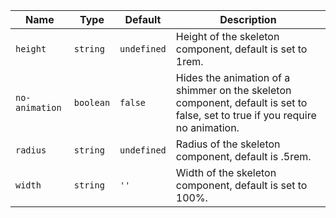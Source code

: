 
  | Name | Type | Default | Description |
| --- | --- | --- | --- |
| `height` | `string` | `undefined` | Height of the skeleton component, default is set to 1rem. |
| `no-animation` | `boolean` | `false` | Hides the animation of a shimmer on the skeleton component, default is set to false, set to true if you require no animation. |
| `radius` | `string` | `undefined` | Radius of the skeleton component, default is .5rem. |
| `width` | `string` | `''` | Width of the skeleton component, default is set to 100%. |

